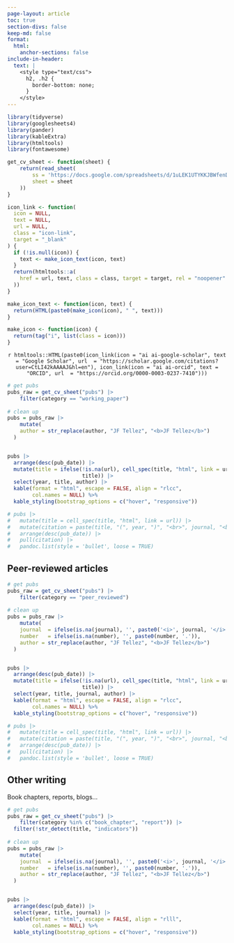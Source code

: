 ```yaml
---
page-layout: article
toc: true
section-divs: false
keep-md: false
format:
  html:
    anchor-sections: false
include-in-header:
  text: |
    <style type="text/css">
      h2, .h2 {
        border-bottom: none;
      }
    </style>
---
```



```r
library(tidyverse)
library(googlesheets4)
library(pander)
library(kableExtra)
library(htmltools)
library(fontawesome)

get_cv_sheet <- function(sheet) {
    return(read_sheet(
        ss = 'https://docs.google.com/spreadsheets/d/1uLEK1UTYKKJBWfenDIvAHgOH4LwX3f8C2hzU22R_DMU/edit?usp=sharing',
        sheet = sheet
    ))
}

icon_link <- function(
  icon = NULL,
  text = NULL,
  url = NULL,
  class = "icon-link",
  target = "_blank"
) {
  if (!is.null(icon)) {
    text <- make_icon_text(icon, text)
  }
  return(htmltools::a(
    href = url, text, class = class, target = target, rel = "noopener"
  ))
}

make_icon_text <- function(icon, text) {
  return(HTML(paste0(make_icon(icon), " ", text)))
}

make_icon <- function(icon) {
  return(tag("i", list(class = icon)))
}
```


<center>

`r htmltools::HTML(paste0(icon_link(icon = "ai ai-google-scholar", text = "Google Scholar", url  = "https://scholar.google.com/citations?user=CtLI42kAAAAJ&hl=en"), icon_link(icon = "ai ai-orcid", text = "ORCID", url  = "https://orcid.org/0000-0003-0237-7410")))`

</center>





```r
# get pubs
pubs_raw = get_cv_sheet("pubs") |> 
    filter(category == "working_paper")
  
# clean up
pubs = pubs_raw |> 
    mutate(
    author = str_replace(author, "JF Tellez", "<b>JF Tellez</b>")
  )


pubs |>
  arrange(desc(pub_date)) |>
  mutate(title = ifelse(!is.na(url), cell_spec(title, "html", link = url),
                        title)) |>
  select(year, title, author) |>
  kable(format = "html", escape = FALSE, align = "rlcc",
        col.names = NULL) %>%
  kable_styling(bootstrap_options = c("hover", "responsive"))

# pubs |>
#   mutate(title = cell_spec(title, "html", link = url)) |>
#   mutate(citation = paste(title, "(", year, ")", "<br>", journal, "<br>", author)) |>
#   arrange(desc(pub_date)) |>
#   pull(citation) |>
#   pandoc.list(style = 'bullet', loose = TRUE)
```


## Peer-reviewed articles

```r
# get pubs
pubs_raw = get_cv_sheet("pubs") |> 
    filter(category == "peer_reviewed")
  
# clean up
pubs = pubs_raw |> 
    mutate(
    journal  = ifelse(is.na(journal), '', paste0('<i>', journal, '</i>')),
    number   = ifelse(is.na(number), '', paste0(number, '.')),
    author = str_replace(author, "JF Tellez", "<b>JF Tellez</b>")
  )


pubs |>
  arrange(desc(pub_date)) |>
  mutate(title = ifelse(!is.na(url), cell_spec(title, "html", link = url),
                        title)) |>
  select(year, title, journal, author) |>
  kable(format = "html", escape = FALSE, align = "rlcc",
        col.names = NULL) %>%
  kable_styling(bootstrap_options = c("hover", "responsive"))

# pubs |>
#   mutate(title = cell_spec(title, "html", link = url)) |>
#   mutate(citation = paste(title, "(", year, ")", "<br>", journal, "<br>", author)) |>
#   arrange(desc(pub_date)) |>
#   pull(citation) |>
#   pandoc.list(style = 'bullet', loose = TRUE)
```



## Other writing

Book chapters, reports, blogs...

```r
# get pubs
pubs_raw = get_cv_sheet("pubs") |> 
    filter(category %in% c("book_chapter", "report")) |> 
  filter(!str_detect(title, "indicators"))
  
# clean up
pubs = pubs_raw |> 
    mutate(
    journal  = ifelse(is.na(journal), '', paste0('<i>', journal, '</i>')),
    number   = ifelse(is.na(number), '', paste0(number, '.')),
    author = str_replace(author, "JF Tellez", "<b>JF Tellez</b>")
  )


pubs |> 
  arrange(desc(pub_date)) |> 
  select(year, title, journal) |> 
  kable(format = "html", escape = FALSE, align = "rlll",
        col.names = NULL) %>%
  kable_styling(bootstrap_options = c("hover", "responsive"))
```






